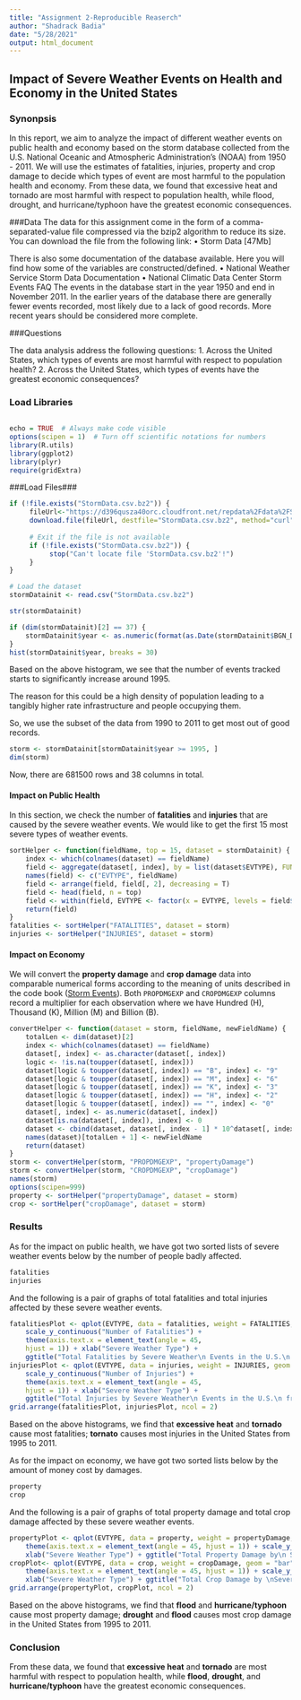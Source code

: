 ```yaml
---
title: "Assignment 2-Reproducible Reaserch"
author: "Shadrack Badia"
date: "5/28/2021"
output: html_document
---
```

## Impact of Severe Weather Events on  Health and Economy in the United States

### Synonpsis  
In this report, we aim to analyze the impact of different weather events on public health and economy based on the storm database collected from the U.S. National Oceanic and Atmospheric Administration's (NOAA) from 1950 - 2011. We will use the estimates of fatalities, injuries, property and crop damage to decide which types of event are most harmful to the population health and economy. From these data, we found that excessive heat and tornado are most harmful with respect to population health, while flood, drought, and hurricane/typhoon have the greatest economic consequences.

###Data
The data for this assignment come in the form of a comma-separated-value file compressed via the bzip2 algorithm to reduce its size. You can download the file from the following link:
•	Storm Data [47Mb]


There is also some documentation of the database available. Here you will find how some of the variables are constructed/defined.
•	National Weather Service Storm Data Documentation
•	National Climatic Data Center Storm Events FAQ
The events in the database start in the year 1950 and end in November 2011. In the earlier years of the database there are generally fewer events recorded, most likely due to a lack of good records. More recent years should be considered more complete.


###Questions

The data analysis address the following questions:
1.	Across the United States, which types of events are most harmful with respect to population health?
2.	Across the United States, which types of events have the greatest economic consequences?


### Load Libraries


```r


```


```r
echo = TRUE  # Always make code visible
options(scipen = 1)  # Turn off scientific notations for numbers
library(R.utils)
library(ggplot2)
library(plyr)
require(gridExtra)
```

###Load Files###
```r


if (!file.exists("StormData.csv.bz2")) {
     fileUrl<-"https://d396qusza40orc.cloudfront.net/repdata%2Fdata%2FStormData.csv.bz2"
     download.file(fileUrl, destfile="StormData.csv.bz2", method="curl")
     
     # Exit if the file is not available
     if (!file.exists("StormData.csv.bz2")) {
          stop("Can't locate file 'StormData.csv.bz2'!")
     }
}

# Load the dataset
stormDatainit <- read.csv("StormData.csv.bz2")

```


```r
str(stormDatainit)
```


```r
if (dim(stormDatainit)[2] == 37) {
    stormDatainit$year <- as.numeric(format(as.Date(stormDatainit$BGN_DATE, format = "%m/%d/%Y %H:%M:%S"), "%Y"))
}
hist(stormDatainit$year, breaks = 30)
```  

Based on the above histogram, we see that the number of events tracked starts to significantly increase around 1995. 

The reason for this could be a high density of population leading to a tangibly higher rate infrastructure and people occupying them.

So, we use the subset of the data from 1990 to 2011 to get most out of good records.

```r
storm <- stormDatainit[stormDatainit$year >= 1995, ]
dim(storm)
```
Now, there are 681500 rows and 38 columns in total.

#### Impact on Public Health
In this section, we check the number of **fatalities** and **injuries** that are caused by the severe weather events. We would like to get the first 15 most severe types of weather events.

```r
sortHelper <- function(fieldName, top = 15, dataset = stormDatainit) {
    index <- which(colnames(dataset) == fieldName)
    field <- aggregate(dataset[, index], by = list(dataset$EVTYPE), FUN = "sum")
    names(field) <- c("EVTYPE", fieldName)
    field <- arrange(field, field[, 2], decreasing = T)
    field <- head(field, n = top)
    field <- within(field, EVTYPE <- factor(x = EVTYPE, levels = field$EVTYPE))
    return(field)
}
fatalities <- sortHelper("FATALITIES", dataset = storm)
injuries <- sortHelper("INJURIES", dataset = storm)
```

#### Impact on Economy

We will convert the **property damage** and **crop damage** data into comparable numerical forms according to the meaning of units described in the code book ([Storm Events](http://ire.org/nicar/database-library/databases/storm-events/)). Both `PROPDMGEXP` and `CROPDMGEXP` columns record a multiplier for each observation where we have Hundred (H), Thousand (K), Million (M) and Billion (B).


```r
convertHelper <- function(dataset = storm, fieldName, newFieldName) {
    totalLen <- dim(dataset)[2]
    index <- which(colnames(dataset) == fieldName)
    dataset[, index] <- as.character(dataset[, index])
    logic <- !is.na(toupper(dataset[, index]))
    dataset[logic & toupper(dataset[, index]) == "B", index] <- "9"
    dataset[logic & toupper(dataset[, index]) == "M", index] <- "6"
    dataset[logic & toupper(dataset[, index]) == "K", index] <- "3"
    dataset[logic & toupper(dataset[, index]) == "H", index] <- "2"
    dataset[logic & toupper(dataset[, index]) == "", index] <- "0"
    dataset[, index] <- as.numeric(dataset[, index])
    dataset[is.na(dataset[, index]), index] <- 0
    dataset <- cbind(dataset, dataset[, index - 1] * 10^dataset[, index])
    names(dataset)[totalLen + 1] <- newFieldName
    return(dataset)
}
storm <- convertHelper(storm, "PROPDMGEXP", "propertyDamage")
storm <- convertHelper(storm, "CROPDMGEXP", "cropDamage")
names(storm)
options(scipen=999)
property <- sortHelper("propertyDamage", dataset = storm)
crop <- sortHelper("cropDamage", dataset = storm)
```

### Results
As for the impact on public health, we have got two sorted lists of severe weather events below by the number of people badly affected.

```r
fatalities
injuries
```
And the following is a pair of graphs of total fatalities and total injuries affected by these severe weather events. 


```r
fatalitiesPlot <- qplot(EVTYPE, data = fatalities, weight = FATALITIES, geom = "bar", binwidth = 1) + 
    scale_y_continuous("Number of Fatalities") + 
    theme(axis.text.x = element_text(angle = 45, 
    hjust = 1)) + xlab("Severe Weather Type") + 
    ggtitle("Total Fatalities by Severe Weather\n Events in the U.S.\n from 1995 - 2011")
injuriesPlot <- qplot(EVTYPE, data = injuries, weight = INJURIES, geom = "bar", binwidth = 1) + 
    scale_y_continuous("Number of Injuries") + 
    theme(axis.text.x = element_text(angle = 45, 
    hjust = 1)) + xlab("Severe Weather Type") + 
    ggtitle("Total Injuries by Severe Weather\n Events in the U.S.\n from 1995 - 2011")
grid.arrange(fatalitiesPlot, injuriesPlot, ncol = 2)
```  


Based on the above histograms, we find that **excessive heat** and **tornado** cause most fatalities; **tornato** causes most injuries in the United States from 1995 to 2011.


As for the impact on economy, we have got two sorted lists below by the amount of money cost by damages. 


```r
property
crop
```

And the following is a pair of graphs of total property damage and total crop damage affected by these severe weather events. 

```r
propertyPlot <- qplot(EVTYPE, data = property, weight = propertyDamage, geom = "bar", binwidth = 1) + 
    theme(axis.text.x = element_text(angle = 45, hjust = 1)) + scale_y_continuous("Property Damage in US dollars")+ 
    xlab("Severe Weather Type") + ggtitle("Total Property Damage by\n Severe Weather Events in\n the U.S. from 1995 - 2011")
cropPlot<- qplot(EVTYPE, data = crop, weight = cropDamage, geom = "bar", binwidth = 1) + 
    theme(axis.text.x = element_text(angle = 45, hjust = 1)) + scale_y_continuous("Crop Damage in US dollars") + 
    xlab("Severe Weather Type") + ggtitle("Total Crop Damage by \nSevere Weather Events in\n the U.S. from 1995 - 2011")
grid.arrange(propertyPlot, cropPlot, ncol = 2)
```  

Based on the above histograms, we find that **flood** and **hurricane/typhoon** cause most property damage; **drought** and **flood** causes most crop damage in the United States from 1995 to 2011.


### Conclusion  
From these data, we found that **excessive heat** and **tornado** are most harmful with respect to population health, while **flood**, **drought**, and **hurricane/typhoon** have the greatest economic consequences.







